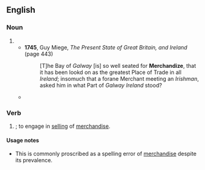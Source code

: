 ==English==

===Noun===
{{en-noun|-}}

# {{alternative spelling of|en|merchandise}}
#* '''1745''', Guy Miege, ''The Present State of Great Britain, and Ireland'' (page 443)
#*: [T]he Bay of ''Galway'' [is] so well seated for '''Merchandize''', that it has been lookd on as the greatest Place of Trade in all ''Ireland''; insomuch that a forane Merchant meeting an ''Irishman'', asked him in what Part of ''Galway'' ''Ireland'' stood?
#* {{quote-book|en|year=1854|author=Henry A. Stern|title=Dawnings of Light in the East|url=https://archive.org/stream/dawningsoflighti00steruoft#page/46/mode/2up|page=46
|passage=They have their stored booths in every bazaar, occupy all the principal caravanseries with their''' merchandize''', and entirely control the business of bankerage and monopolies.}}

===Verb===
{{en-verb|merchandizes|merchandizing|merchandized}}

# {{lb|en|US}} {{alternative spelling of|en|merchandise|nodot=true}}; to engage in [[selling]] of [[merchandise]].

====Usage notes====
* This is commonly proscribed as a spelling error of [[merchandise]] despite its prevalence.
{{rfref|en}}
